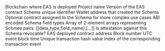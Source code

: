 <ParamField path="blockchain">
Blockchain where EAS is deployed
</ParamField>
<ParamField path="project">
Project name
</ParamField>
<ParamField path="version">
Version of the EAS contract
</ParamField>
<ParamField path="schema_uid">
Schema unique identifier
</ParamField>
<ParamField path="registerer">
Wallet address that created the Schema
</ParamField>
<ParamField path="resolver">
Optional contract assigned to the Schema for more complex use cases
</ParamField>
<ParamField path="schema">
ABI encoded Schema field types
</ParamField>
<ParamField path="schema_array">
Array of 2-element arrays representing Schmea pairs: [[data_type,field_name],[...]]
</ParamField>
<ParamField path="is_revocable">
Is attestation against this Schema revocable?
</ParamField>
<ParamField path="contract_address">
EAS deployed contract address
</ParamField>
<ParamField path="block_number">
Block number
</ParamField>
<ParamField path="block_time">
UTC event block time
</ParamField>
<ParamField path="tx_hash">
Unique transaction hash value
</ParamField>
<ParamField path="evt_index">
Index of the corresponding transaction event
</ParamField>
